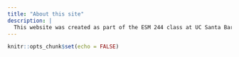```yaml
---
title: "About this site"
description: |
  This website was created as part of the ESM 244 class at UC Santa Barbara.
---
```


```r
knitr::opts_chunk$set(echo = FALSE)
```


